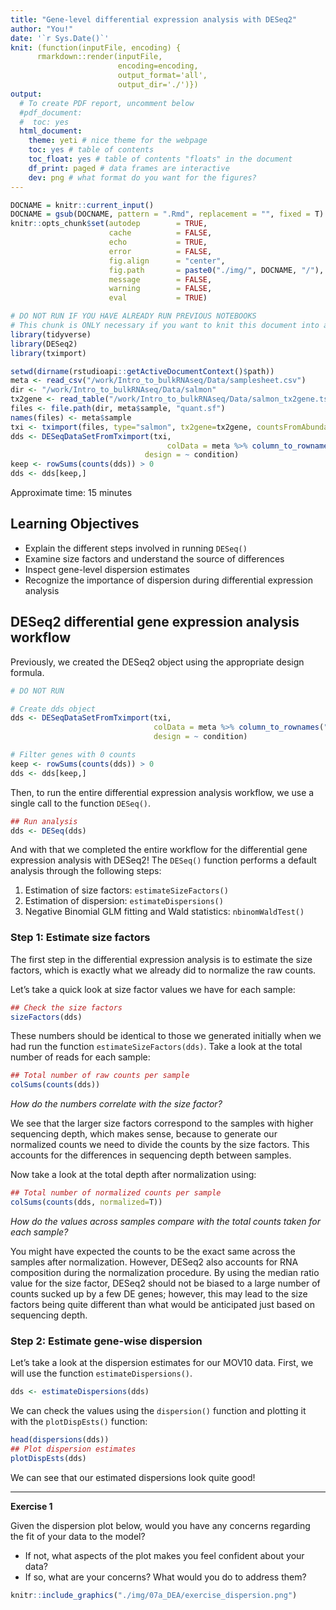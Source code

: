```yaml
---
title: "Gene-level differential expression analysis with DESeq2"
author: "You!"
date: '`r Sys.Date()`'
knit: (function(inputFile, encoding) { 
      rmarkdown::render(inputFile,
                        encoding=encoding,
                        output_format='all',
                        output_dir='./')})
output:
  # To create PDF report, uncomment below
  #pdf_document:
  #  toc: yes  
  html_document:
    theme: yeti # nice theme for the webpage
    toc: yes # table of contents
    toc_float: yes # table of contents "floats" in the document
    df_print: paged # data frames are interactive
    dev: png # what format do you want for the figures?
---
```


```r
DOCNAME = knitr::current_input()
DOCNAME = gsub(DOCNAME, pattern = ".Rmd", replacement = "", fixed = T)
knitr::opts_chunk$set(autodep        = TRUE,
                      cache          = FALSE,
                      echo           = TRUE,
                      error          = FALSE,
                      fig.align      = "center",
                      fig.path       = paste0("./img/", DOCNAME, "/"), #images will be put in this folder, under the notebook name
                      message        = FALSE,
                      warning        = FALSE,
                      eval           = TRUE)
```

```r
# DO NOT RUN IF YOU HAVE ALREADY RUN PREVIOUS NOTEBOOKS
# This chunk is ONLY necessary if you want to knit this document into a pdf!!
library(tidyverse)
library(DESeq2)
library(tximport)

setwd(dirname(rstudioapi::getActiveDocumentContext()$path))
meta <- read_csv("/work/Intro_to_bulkRNAseq/Data/samplesheet.csv")
dir <- "/work/Intro_to_bulkRNAseq/Data/salmon"
tx2gene <- read_table("/work/Intro_to_bulkRNAseq/Data/salmon_tx2gene.tsv", col_names = c("transcript_ID","gene_ID","gene_symbol"))
files <- file.path(dir, meta$sample, "quant.sf")
names(files) <- meta$sample
txi <- tximport(files, type="salmon", tx2gene=tx2gene, countsFromAbundance = "lengthScaledTPM", ignoreTxVersion	= TRUE)
dds <- DESeqDataSetFromTximport(txi,
                                   colData = meta %>% column_to_rownames("sample"), 
                              design = ~ condition)
keep <- rowSums(counts(dds)) > 0
dds <- dds[keep,]
```

Approximate time: 15 minutes

## Learning Objectives 

* Explain the different steps involved in running `DESeq()`
* Examine size factors and understand the source of differences
* Inspect gene-level dispersion estimates 
* Recognize the importance of dispersion during differential expression analysis

## DESeq2 differential gene expression analysis workflow

Previously, we created the DESeq2 object using the appropriate design formula.

```r
# DO NOT RUN

# Create dds object
dds <- DESeqDataSetFromTximport(txi,
                                colData = meta %>% column_to_rownames("sample"), 
                                design = ~ condition)

# Filter genes with 0 counts
keep <- rowSums(counts(dds)) > 0
dds <- dds[keep,]
```

Then, to run the entire differential expression analysis workflow, we use a single call to the function `DESeq()`.

```r
## Run analysis
dds <- DESeq(dds)
```

And with that we completed the entire workflow for the differential gene expression analysis with DESeq2! The `DESeq()` function performs a default analysis through the following steps:

1. Estimation of size factors: `estimateSizeFactors()`
2. Estimation of dispersion: `estimateDispersions()`
3. Negative Binomial GLM fitting and Wald statistics: `nbinomWaldTest()`

### Step 1: Estimate size factors

The first step in the differential expression analysis is to estimate the size factors, which is exactly what we already did to normalize the raw counts.

Let's take a quick look at size factor values we have for each sample:

```r
## Check the size factors
sizeFactors(dds)
```
 
These numbers should be identical to those we generated initially when we had run the function `estimateSizeFactors(dds)`. Take a look at the total number of reads for each sample:

```r
## Total number of raw counts per sample
colSums(counts(dds))
```

*How do the numbers correlate with the size factor?*

We see that the larger size factors correspond to the samples with higher sequencing depth, which makes sense, because to generate our normalized counts we need to divide the counts by the size factors. This accounts for the differences in sequencing depth between samples.

Now take a look at the total depth after normalization using:

```r
## Total number of normalized counts per sample
colSums(counts(dds, normalized=T))
```

*How do the values across samples compare with the total counts taken for each sample?*

You might have expected the counts to be the exact same across the samples after normalization. However, DESeq2 also accounts for RNA composition during the normalization procedure. By using the median ratio value for the size factor, DESeq2 should not be biased to a large number of counts sucked up by a few DE genes; however, this may lead to the size factors being quite different than what would be anticipated just based on sequencing depth.

### Step 2: Estimate gene-wise dispersion

Let's take a look at the dispersion estimates for our MOV10 data. First, we will use the function `estimateDispersions()`.

```r
dds <- estimateDispersions(dds)
```

We can check the values using the `dispersion()` function and plotting it with the `plotDispEsts()` function:

```r
head(dispersions(dds))
## Plot dispersion estimates
plotDispEsts(dds)
```

We can see that our estimated dispersions look quite good!

***

**Exercise 1**

Given the dispersion plot below, would you have any concerns regarding the fit of your data to the model? 
	
- If not, what aspects of the plot makes you feel confident about your data?
- If so, what are your concerns? What would you do to address them?

```r
knitr::include_graphics("./img/07a_DEA/exercise_dispersion.png")
```
